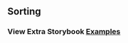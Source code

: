 
<Head>
  <title>DataGrid - Sorting</title>
</Head>

## Sorting

### View Extra Storybook **[Examples](https://ialopezg.github.com/datagrid?path=/story/prop-playground--default)**
